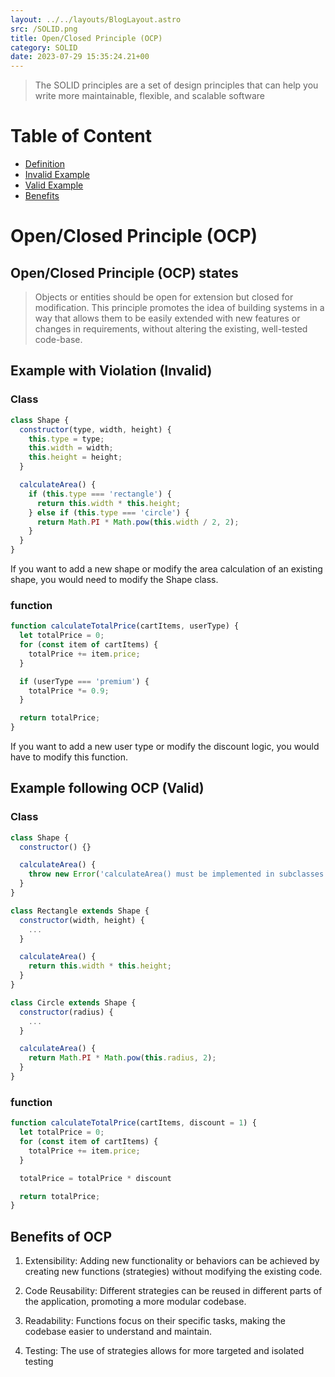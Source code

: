 ```yaml
---
layout: ../../layouts/BlogLayout.astro 
src: /SOLID.png
title: Open/Closed Principle (OCP)
category: SOLID 
date: 2023-07-29 15:35:24.21+00
---
```


> The SOLID principles are a set of design principles that can help you write more maintainable, flexible, and scalable software

# Table of Content
* [Definition](##Open/Close-Principle-(OCP)-states)
* [Invalid Example](##example-with-violation-(Invalid))
* [Valid Example](##example-following-OCP-(Valid))
* [Benefits](##Benefits-of-OCP)

# Open/Closed Principle (OCP)

## Open/Closed Principle (OCP) states
> Objects or entities should be open for extension but closed for modification.
This principle promotes the idea of building systems in a way that allows them to be easily extended with new features or changes in requirements, without altering the existing, well-tested code-base.

## Example with Violation (Invalid)

### Class
```js
class Shape {
  constructor(type, width, height) {
    this.type = type;
    this.width = width;
    this.height = height;
  }

  calculateArea() {
    if (this.type === 'rectangle') {
      return this.width * this.height;
    } else if (this.type === 'circle') {
      return Math.PI * Math.pow(this.width / 2, 2);
    }
  }
}
```
If you want to add a new shape or modify the area calculation of an existing shape, you would need to modify the Shape class.

### function
```js
function calculateTotalPrice(cartItems, userType) {
  let totalPrice = 0;
  for (const item of cartItems) {
    totalPrice += item.price;
  }

  if (userType === 'premium') {
    totalPrice *= 0.9;
  }

  return totalPrice;
}
```
If you want to add a new user type or modify the discount logic, you would have to modify this function.

## Example following OCP (Valid)

### Class
```js
class Shape {
  constructor() {}

  calculateArea() {
    throw new Error('calculateArea() must be implemented in subclasses.');
  }
}

class Rectangle extends Shape {
  constructor(width, height) {
    ...
  }

  calculateArea() {
    return this.width * this.height;
  }
}

class Circle extends Shape {
  constructor(radius) {
    ...
  }

  calculateArea() {
    return Math.PI * Math.pow(this.radius, 2);
  }
}
```

### function
```js
function calculateTotalPrice(cartItems, discount = 1) {
  let totalPrice = 0;
  for (const item of cartItems) {
    totalPrice += item.price;
  }

  totalPrice = totalPrice * discount

  return totalPrice;
}
```

## Benefits of OCP

1. Extensibility: Adding new functionality or behaviors can be achieved by creating new functions (strategies) without modifying the existing code.

2. Code Reusability: Different strategies can be reused in different parts of the application, promoting a more modular codebase.

3. Readability: Functions focus on their specific tasks, making the codebase easier to understand and maintain.

4. Testing: The use of strategies allows for more targeted and isolated testing
